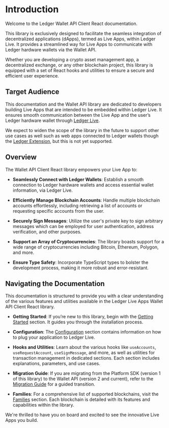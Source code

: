 # Introduction

Welcome to the Ledger Wallet API Client React documentation.

This library is exclusively designed to facilitate the seamless integration of decentralized applications (dApps), termed as Live Apps, within Ledger Live. It provides a streamlined way for Live Apps to communicate with Ledger hardware wallets via the Wallet API.

Whether you are developing a crypto asset management app, a decentralized exchange, or any other blockchain project, this library is equipped with a set of React hooks and utilities to ensure a secure and efficient user experience.

## Target Audience

This documentation and the Wallet API library are dedicated to developers building Live Apps that are intended to be embedded within Ledger Live. It ensures smooth communication between the Live App and the user’s Ledger hardware wallet through [Ledger Live](https://www.ledger.com/ledger-live).

We expect to widen the scope of the library in the future to support other use cases as well such as web apps connected to Ledger wallets though the [Ledger Extension](https://www.ledger.com/ledger-extension), but this is not yet supported.

## Overview

The Wallet API Client React library empowers your Live App to:

- **Seamlessly Connect with Ledger Wallets**: Establish a smooth connection to Ledger hardware wallets and access essential wallet information, via Ledger Live.

- **Efficiently Manage Blockchain Accounts**: Handle multiple blockchain accounts effortlessly, including retrieving a list of accounts or requesting specific accounts from the user.

- **Securely Sign Messages**: Utilize the user's private key to sign arbitrary messages which can be employed for user authentication, address verification, and other purposes.

- **Support an Array of Cryptocurrencies**: The library boasts support for a wide range of cryptocurrencies including Bitcoin, Ethereum, Polygon, and more.

- **Ensure Type Safety**: Incorporate TypeScript types to bolster the development process, making it more robust and error-resistant.

## Navigating the Documentation

This documentation is structured to provide you with a clear understanding of the various features and utilities available in the Ledger Live Apps Wallet API Client React library.

- **Getting Started**: If you’re new to this library, begin with the [Getting Started](./getting-started.md) section. It guides you through the installation process.

- **Configuration**: The [Configuration](./configuration.md) section contains information on how to plug your application to Ledger Live.

- **Hooks and Utilities**: Learn about the various hooks like `useAccounts`, `useRequestAccount`, `useSignMessage`, and more, as well as utilities for transaction management in dedicated sections. Each section includes explanations, parameters, and use cases.

- **Migration Guide**: If you are migrating from the Platform SDK (version 1 of this library) to the Wallet API (version 2 and current), refer to the [Migration Guide](./migration-guide.md) for a guided transition.

- **Families**: For a comprehensive list of supported blockchains, visit the [Families](./families.md) section. Each blockchain is detailed with its features and capabilities within the library.

We're thrilled to have you on board and excited to see the innovative Live Apps you build.